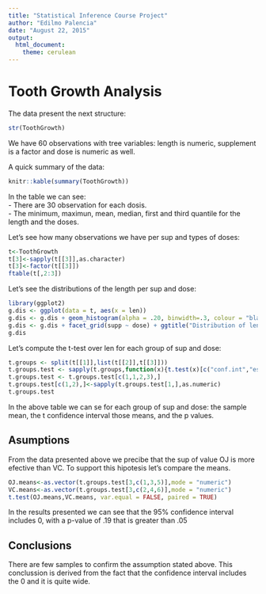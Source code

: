 ```yaml
---
title: "Statistical Inference Course Project"
author: "Edilmo Palencia"
date: "August 22, 2015"
output: 
  html_document: 
    theme: cerulean
---
```


# Tooth Growth Analysis

The data present the next structure:  
```r
str(ToothGrowth)
```
  
We have 60 observations with tree variables: length is numeric, supplement is a factor and dose is numeric as well.  
  
A quick summary of the data:  
```r
knitr::kable(summary(ToothGrowth))
```
  
In the table we can see:  
- There are 30 observation for each dosis.  
- The minimum, maximun, mean, median, first and third quantile for the length and the doses.  
  
Let's see how many observations we have per sup and types of doses:  
```r
t<-ToothGrowth
t[3]<-sapply(t[[3]],as.character)
t[3]<-factor(t[[3]])
ftable(t[,2:3])
```
  
Let's see the distributions of the length per sup and dose:  
```r
library(ggplot2)
g.dis <- ggplot(data = t, aes(x = len))
g.dis <- g.dis + geom_histogram(alpha = .20, binwidth=.3, colour = "black", aes(y = ..density..))
g.dis <- g.dis + facet_grid(supp ~ dose) + ggtitle("Distribution of len for sup & dose")
g.dis
```

Let's compute the t-test over len for each group of sup and dose:  
```r
t.groups <- split(t[[1]],list(t[[2]],t[[3]]))
t.groups.test <- sapply(t.groups,function(x){t.test(x)[c("conf.int","estimate","p.value")]})
t.groups.test <- t.groups.test[c(1,1,2,3),]
t.groups.test[c(1,2),]<-sapply(t.groups.test[1,],as.numeric)
t.groups.test
```
  
In the above table we can se for each group of sup and dose: the sample mean, the t confidence interval those means, and the p values.

## Asumptions

From the data presented above we precibe that the sup of value OJ is more efective than VC. To support this hipotesis let's compare the means.

```r
OJ.means<-as.vector(t.groups.test[3,c(1,3,5)],mode = "numeric")
VC.means<-as.vector(t.groups.test[3,c(2,4,6)],mode = "numeric")
t.test(OJ.means,VC.means, var.equal = FALSE, paired = TRUE)
```
  
In the results presented we can see that the 95% confidence interval includes 0, with a p-value of .19 that is greater than .05  

## Conclusions

There are few samples to confirm the assumption stated above. This conclussion is derived from the fact that the confidence interval includes the 0 and it is quite wide.
